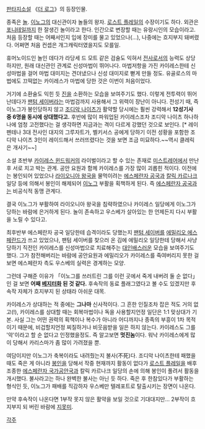 [[판타지소설]] 《[[더 로그]]》의 등장인물. 

종족은 [[놀]]. [[이노그]]의 대신관이자 놀들의 왕자. [[로스트 플레일]]의 수장이기도 하다. 외관은 [[포니테일]]까지 한 잘생긴 놀이라고 한다. 인간으로 변장할 때는 유랑시인의 모습이라고. 처음 등장할 때는 어째서인지 입에 장미를 물고 있었으나(…), 나중에는 흐지부지 돼버렸다. 어쩌면 처음 컨셉은 개그캐릭터였을지도 모를일. 

휴머노이드인 놀인 데다가 라당세 드 모트 같은 검술도 익혀서 [[전사]]로서의 능력도 상당하지만, 원래 대신관인 관계로 신성마법이 뛰어나다. 마법저항을 가진 카이레스한테 신성마법을 걸어 마법 대미지는 견뎌냈으나 신성 대미지로 뻗게 만들 정도. 유골로스의 마법에도 끄떡없는 카이레스가 마법에 당한 것은 이번이 처음이었다.

거기에 소환술도 익힌 듯 [[진]]을 소환하는 모습을 보여주기도 했다. 이렇게 전투력이 뛰어난데다가 [[팬텀 세이버]]라는 마법검까지 사용해서 그 위력이 장난이 아니다. 전성기 때, 즉 이노그가 봉인당하지 않고 [[조디악 나이츠]]가 활약할 당시에는 훨씬 강력해서 '''12성기사 중 6명을 동시에 상대했다고.''' 후반에 많이 파워업된 카이레스조차 조디악 나이츠 하나하나에 엄청 고전했다는 걸 생각하면 지금과는 격이 다르게 강했던 것으로 보인다. [* 레이펜테나 3대 전사인 대지의 그루자트가, 벨키서스 공에게 당하기 이전 성황을 포함한 조디악 나이츠 3인이 레이드해서 쓰러뜨렸다는 것을 보면 조금 미묘하다.~~역시 클레릭은 개사기~~]

소설 초반부 [[카이레스 윈드워커]]의 라이벌이라고 할 수 있는 존재로 [[미스트레어]]에서 만난 후 서로 치고 박는 관계. 공안 요원과 함께 카이레스를 가장 많이 괴롭힌 적이다. 이전에는 봉인되어 있었으나 [[라이오니아 왕국]]을 물먹이려는 [[에스페란자 공국]]과 [[칼릭 카르나크]] 일당 등에 의해서 봉인이 해제되어 [[이노그]] 부활을 획책하게 된다. 즉 [[에스페란자 공국]]과는 비공식적 동맹 관계다.

결국 이노그가 부활하여 라이오니아 왕국을 침략하였으나 카이레스 일당에게 이노그가  당하는 바람에 은거하게 된다. 놀이 존속하고 우스베가 살아있는 한 언제든지 다시 부활을 노릴 수 있다고. 

최후반부 에스페란자 공국 일당한테 습격이라도 당했는지 [[팬텀 세이버]]를 [[에밀리오 에스페란드]]가 쓰고 있었으나, 팬텀 세이버를 찾으러 온 김에 에밀리오 일당한테 당해서 사냥당하기 직전인 카이레스를 신성마법으로 치료해주는 [[대인배]]스러운 모습을 보여주기도 했다. 그가 참전해버리는 바람에 공안요원과 에밀리오가 카이레스를 죽여버리지 못한 걸 보면 에스페란자 측도 우스베의 실력은 경계하는 모양. 

그런데 구해준 이유가 「이노그를 쓰러트린 그를 이런 곳에서 죽게 내버려 둘 순 없다」인 걸 보면 '''어째 [[베지터]]화 된 것 같다.''' 후속작의 동료 플래그였다고 볼 수도 있겠지만 후속작 자체가 흐지부지 된 상태라 아쉬운 대목. 

카이레스가 상대하는 적 중에는 '''그나마''' 신사적이다. 그 흔한 인질조차 잡은 적도 거의 없고(!), 카이레스를 상대할 때는 회복마법이나 독을 사용할지언정 일단은 1:1 맞상대가 기본. 사실 그는 어떤 권력의 획책이나 복수가 아니라 어디까지나 종족의 부흥이 1차 목적이기 때문에, 비겁할지언정 찌질하거나 비웃음받을 일은 하지 않는다. 카이레스도 그를 '악'이라고 할 순 없다고 인정했을정도. 즉 알고보면 '''멋진놈'''이다. 워낙 카이레스에게 많이 당해서 카리스마가 좀 많이 가려졌을 뿐.

여담이지만 이노그가 축복이라도 내려줬는지 불사(不死)다. 조디악 나이츠한테 패했을 때도 죽은 게 아니라 [[봉인]]을 당해서 작중 현재까지 활동이 없다가 [[로스트 플레일]]을 배후조종한 [[에스페란자 국가공안국]]과 칼릭 카르나크 일당의 손에 의해 봉인이 풀려서 활동을 개시했다. 불사라고는 하나 완벽한 불사는 아닌 듯 하다. 죽은 후 한참있다가 부활하는 형식인 듯, 이노그가 패배를 직감하자 우스베만 텔레포트로 탈출시키는 장면이 나온다.

만약 후속작이 나온다면 1부작 못지 않은 활약을 보일 것으로 기대대지만... 2부작이 흐지부지 되 버린 바람에 [[지못미]].

[[각주]]
